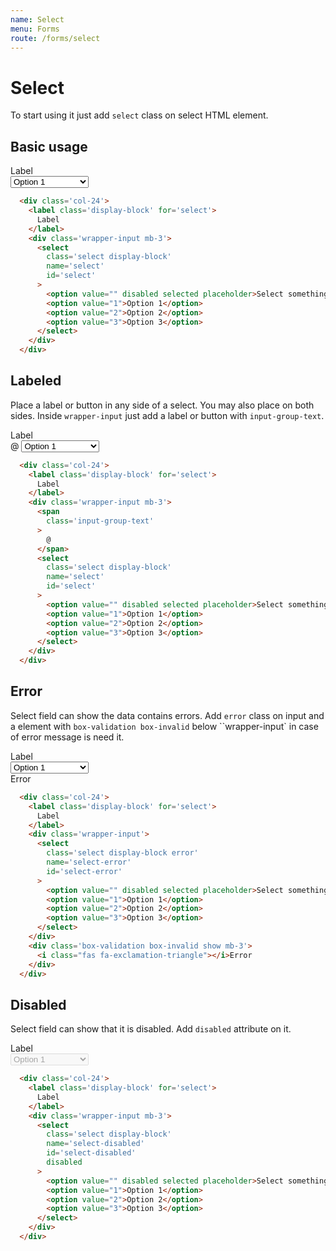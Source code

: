 ```yaml
---
name: Select
menu: Forms
route: /forms/select
---
```


# Select
To start using it just add `select` class on select HTML element.

## Basic usage

  <div className='col-sm-24 col-md-12 col-lg-8'>
    <label className='display-block' for='select'>
      Label
    </label>
    <div className='wrapper-input mb-3'>
      <select
        className='select display-block'
        name='select'
        id='select'
        defaultValue=''
      >
        <option value="" disabled placeholder>Select something</option>
        <option value="1">Option 1</option>
        <option value="2">Option 2</option>
        <option value="3">Option 3</option>
      </select>
    </div>
  </div>

```html
  <div class='col-24'>
    <label class='display-block' for='select'>
      Label
    </label>
    <div class='wrapper-input mb-3'>
      <select
        class='select display-block'
        name='select'
        id='select'
      >
        <option value="" disabled selected placeholder>Select something</option>
        <option value="1">Option 1</option>
        <option value="2">Option 2</option>
        <option value="3">Option 3</option>
      </select>
    </div>
  </div>
```

## Labeled
Place a label or button in any side of a select. You may also place on both sides. Inside `wrapper-input` just add a label or button with `input-group-text`.

  <div className='col-sm-24 col-md-12 col-lg-8'>
    <label className='display-block' for='select'>
      Label
    </label>
    <div className='wrapper-input mb-3'>
      <span
        className='input-group-text'
      >
        @
      </span>
      <select
        className='select display-block'
        name='select'
        id='select'
        defaultValue=''
      >
        <option value="" disabled placeholder>Select something</option>
        <option value="1">Option 1</option>
        <option value="2">Option 2</option>
        <option value="3">Option 3</option>
      </select>
    </div>
  </div>

```html
  <div class='col-24'>
    <label class='display-block' for='select'>
      Label
    </label>
    <div class='wrapper-input mb-3'>
      <span
        class='input-group-text'
      >
        @
      </span>
      <select
        class='select display-block'
        name='select'
        id='select'
      >
        <option value="" disabled selected placeholder>Select something</option>
        <option value="1">Option 1</option>
        <option value="2">Option 2</option>
        <option value="3">Option 3</option>
      </select>
    </div>
  </div>
```

## Error
Select field can show the data contains errors. Add `error` class on input and a element with `box-validation box-invalid` below ``wrapper-input` in case of error message is need it.

  <div className='col-sm-24 col-md-12 col-lg-8'>
    <label className='display-block' for='select'>
      Label
    </label>
    <div className='wrapper-input'>
      <select
        className='select display-block error'
        name='select-error'
        id='select-error'
        defaultValue=''
      >
        <option value="" disabled placeholder>Select something</option>
        <option value="1">Option 1</option>
        <option value="2">Option 2</option>
        <option value="3">Option 3</option>
      </select>
    </div>
    <div className='box-validation box-invalid show mb-3'>
      <i className="fas fa-exclamation-triangle"></i>Error
    </div>
  </div>

```html
  <div class='col-24'>
    <label class='display-block' for='select'>
      Label
    </label>
    <div class='wrapper-input'>
      <select
        class='select display-block error'
        name='select-error'
        id='select-error'
      >
        <option value="" disabled selected placeholder>Select something</option>
        <option value="1">Option 1</option>
        <option value="2">Option 2</option>
        <option value="3">Option 3</option>
      </select>
    </div>
    <div class='box-validation box-invalid show mb-3'>
      <i class="fas fa-exclamation-triangle"></i>Error
    </div>
  </div>
```

## Disabled
Select field can show that it is disabled. Add `disabled` attribute on it.

<div className='col-sm-24 col-md-12 col-lg-8'>
  <label className='display-block' for='select'>
    Label
  </label>
  <div className='wrapper-input mb-3'>
    <select
      className='select display-block'
      name='select-disabled'
      id='select-disabled'
      defaultValue=''
      disabled
    >
      <option value="" disabled placeholder>Select something</option>
      <option value="1">Option 1</option>
      <option value="2">Option 2</option>
      <option value="3">Option 3</option>
    </select>
  </div>
</div>

```html
  <div class='col-24'>
    <label class='display-block' for='select'>
      Label
    </label>
    <div class='wrapper-input mb-3'>
      <select
        class='select display-block'
        name='select-disabled'
        id='select-disabled'
        disabled
      >
        <option value="" disabled selected placeholder>Select something</option>
        <option value="1">Option 1</option>
        <option value="2">Option 2</option>
        <option value="3">Option 3</option>
      </select>
    </div>
  </div>
```
